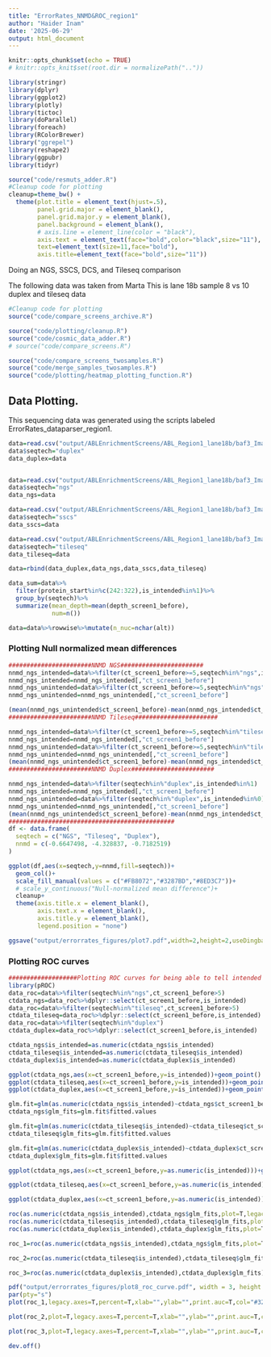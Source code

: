 ```yaml
---
title: "ErrorRates_NNMD&ROC_region1"
author: "Haider Inam"
date: '2025-06-29'
output: html_document
---
```



```r
knitr::opts_chunk$set(echo = TRUE)
# knitr::opts_knit$set(root.dir = normalizePath(".."))

library(stringr)
library(dplyr)
library(ggplot2)
library(plotly)
library(tictoc)
library(doParallel)
library(foreach)
library(RColorBrewer)
library("ggrepel")
library(reshape2)
library(ggpubr)
library(tidyr)
```

```r
source("code/resmuts_adder.R")
#Cleanup code for plotting
cleanup=theme_bw() +
  theme(plot.title = element_text(hjust=.5),
        panel.grid.major = element_blank(),
        panel.grid.major.y = element_blank(),
        panel.background = element_blank(),
        # axis.line = element_line(color = "black"),
        axis.text = element_text(face="bold",color="black",size="11"),
        text=element_text(size=11,face="bold"),
        axis.title=element_text(face="bold",size="11"))
```

Doing an NGS, SSCS, DCS, and Tileseq comparison

The following data was taken from Marta 
This is lane 18b sample 8 vs 10 duplex and tileseq data

```r
#Cleanup code for plotting
source("code/compare_screens_archive.R")

source("code/plotting/cleanup.R")
source("code/cosmic_data_adder.R")
# source("code/compare_screens.R")

source("code/compare_screens_twosamples.R")
source("code/merge_samples_twosamples.R")
source("code/plotting/heatmap_plotting_function.R")
```
## Data Plotting.   
This sequencing data was generated using the scripts labeled ErrorRates_dataparser_region1.

```r
data=read.csv("output/ABLEnrichmentScreens/ABL_Region1_lane18b/baf3_Imat_high_rep1vsrep2_duplex/screen_comparison_baf3_Imat_high_rep1vsrep2_duplex.csv",header = T,stringsAsFactors = F)[-1]
data$seqtech="duplex"
data_duplex=data


data=read.csv("output/ABLEnrichmentScreens/ABL_Region1_lane18b/baf3_Imat_high_rep1vsrep2_ngs/screen_comparison_baf3_Imat_high_rep1vsrep2_ngs.csv",header = T,stringsAsFactors = F)[-1]
data$seqtech="ngs"
data_ngs=data

data=read.csv("output/ABLEnrichmentScreens/ABL_Region1_lane18b/baf3_Imat_high_rep1vsrep2_sscs/screen_comparison_baf3_Imat_high_rep1vsrep2_sscs.csv",header = T,stringsAsFactors = F)[-1]
data$seqtech="sscs"
data_sscs=data

data=read.csv("output/ABLEnrichmentScreens/ABL_Region1_lane18b/baf3_Imat_high_rep1vsrep2_tileseq/screen_comparison_baf3_Imat_high_rep1vsrep2_tileseq.csv",header = T,stringsAsFactors = F)[-1]
data$seqtech="tileseq"
data_tileseq=data

data=rbind(data_duplex,data_ngs,data_sscs,data_tileseq)

data_sum=data%>%
  filter(protein_start%in%c(242:322),is_intended%in%1)%>%
  group_by(seqtech)%>%
  summarize(mean_depth=mean(depth_screen1_before),
            num=n())

data=data%>%rowwise%>%mutate(n_nuc=nchar(alt))

```

### Plotting Null normalized mean differences
```r
#######################NNMD NGS#######################
nnmd_ngs_intended=data%>%filter(ct_screen1_before>=5,seqtech%in%"ngs",is_intended%in%1)
nnmd_ngs_intended=nnmd_ngs_intended[,"ct_screen1_before"]
nnmd_ngs_unintended=data%>%filter(ct_screen1_before>=5,seqtech%in%"ngs",is_intended%in%0)
nnmd_ngs_unintended=nnmd_ngs_unintended[,"ct_screen1_before"]

(mean(nnmd_ngs_unintended$ct_screen1_before)-mean(nnmd_ngs_intended$ct_screen1_before))/sd(nnmd_ngs_unintended$ct_screen1_before)
#######################NNMD Tileseq#######################

nnmd_ngs_intended=data%>%filter(ct_screen1_before>=5,seqtech%in%"tileseq",is_intended%in%1)
nnmd_ngs_intended=nnmd_ngs_intended[,"ct_screen1_before"]
nnmd_ngs_unintended=data%>%filter(ct_screen1_before>=5,seqtech%in%"tileseq",is_intended%in%0)
nnmd_ngs_unintended=nnmd_ngs_unintended[,"ct_screen1_before"]
(mean(nnmd_ngs_unintended$ct_screen1_before)-mean(nnmd_ngs_intended$ct_screen1_before))/sd(nnmd_ngs_unintended$ct_screen1_before)
#######################NNMD Duplex#######################

nnmd_ngs_intended=data%>%filter(seqtech%in%"duplex",is_intended%in%1)
nnmd_ngs_intended=nnmd_ngs_intended[,"ct_screen1_before"]
nnmd_ngs_unintended=data%>%filter(seqtech%in%"duplex",is_intended%in%0)
nnmd_ngs_unintended=nnmd_ngs_unintended[,"ct_screen1_before"]
(mean(nnmd_ngs_unintended$ct_screen1_before)-mean(nnmd_ngs_intended$ct_screen1_before))/sd(nnmd_ngs_unintended$ct_screen1_before)
##############################################
df <- data.frame(
  seqtech = c("NGS", "Tileseq", "Duplex"),
  nnmd = c(-0.6647498, -4.328837, -0.7182519)
)

ggplot(df,aes(x=seqtech,y=nnmd,fill=seqtech))+
  geom_col()+
  scale_fill_manual(values = c("#FB8072","#3287BD","#8ED3C7"))+
  # scale_y_continuous("Null-normalized mean difference")+
  cleanup+
  theme(axis.title.x = element_blank(),
        axis.text.x = element_blank(),
        axis.title.y = element_blank(),
        legend.position = "none")

ggsave("output/errorrates_figures/plot7.pdf",width=2,height=2,useDingbats=F)
```


### Plotting ROC curves 
```r
###################Plotting ROC curves for being able to tell intended mutants (signal) from unintended mutants (noise)###############
library(pROC)
data_roc=data%>%filter(seqtech%in%"ngs",ct_screen1_before>5)
ctdata_ngs=data_roc%>%dplyr::select(ct_screen1_before,is_intended)
data_roc=data%>%filter(seqtech%in%"tileseq",ct_screen1_before>5)
ctdata_tileseq=data_roc%>%dplyr::select(ct_screen1_before,is_intended)
data_roc=data%>%filter(seqtech%in%"duplex")
ctdata_duplex=data_roc%>%dplyr::select(ct_screen1_before,is_intended)

ctdata_ngs$is_intended=as.numeric(ctdata_ngs$is_intended)
ctdata_tileseq$is_intended=as.numeric(ctdata_tileseq$is_intended)
ctdata_duplex$is_intended=as.numeric(ctdata_duplex$is_intended)

ggplot(ctdata_ngs,aes(x=ct_screen1_before,y=is_intended))+geom_point()
ggplot(ctdata_tileseq,aes(x=ct_screen1_before,y=is_intended))+geom_point()
ggplot(ctdata_duplex,aes(x=ct_screen1_before,y=is_intended))+geom_point()

glm.fit=glm(as.numeric(ctdata_ngs$is_intended)~ctdata_ngs$ct_screen1_before,family=binomial)
ctdata_ngs$glm_fits=glm.fit$fitted.values

glm.fit=glm(as.numeric(ctdata_tileseq$is_intended)~ctdata_tileseq$ct_screen1_before,family=binomial)
ctdata_tileseq$glm_fits=glm.fit$fitted.values

glm.fit=glm(as.numeric(ctdata_duplex$is_intended)~ctdata_duplex$ct_screen1_before,family=binomial)
ctdata_duplex$glm_fits=glm.fit$fitted.values

ggplot(ctdata_ngs,aes(x=ct_screen1_before,y=as.numeric(is_intended)))+geom_point()+geom_line(aes(x=ct_screen1_before,y=glm_fits))+scale_x_continuous(trans="log10")

ggplot(ctdata_tileseq,aes(x=ct_screen1_before,y=as.numeric(is_intended)))+geom_point()+geom_line(aes(x=ct_screen1_before,y=glm_fits))+scale_x_continuous(trans="log10")

ggplot(ctdata_duplex,aes(x=ct_screen1_before,y=as.numeric(is_intended)))+geom_point()+geom_line(aes(x=ct_screen1_before,y=glm_fits))+scale_x_continuous(trans="log10")

roc(as.numeric(ctdata_ngs$is_intended),ctdata_ngs$glm_fits,plot=T,legacy.axes=T,percent=T,xlab="False Positive Percentage",ylab="True Positive Percentage",print.auc=T,col="#3287BD",lwd=4,print.auc.y=45)
roc(as.numeric(ctdata_tileseq$is_intended),ctdata_tileseq$glm_fits,plot=T,legacy.axes=T,percent=T,xlab="False Positive Percentage",ylab="True Positive Percentage",print.auc=T,col="#8ED3C7",add=T,lwd=4,print.auc.y=55)
roc(as.numeric(ctdata_duplex$is_intended),ctdata_duplex$glm_fits,plot=T,legacy.axes=T,percent=T,xlab="False Positive Percentage",ylab="True Positive Percentage",print.auc=T,col="#FB8072",add=T,lwd=4,print.auc.y=65)

roc_1=roc(as.numeric(ctdata_ngs$is_intended),ctdata_ngs$glm_fits,plot=T)

roc_2=roc(as.numeric(ctdata_tileseq$is_intended),ctdata_tileseq$glm_fits)

roc_3=roc(as.numeric(ctdata_duplex$is_intended),ctdata_duplex$glm_fits)

pdf("output/errorrates_figures/plot8_roc_curve.pdf", width = 3, height = 3)
par(pty="s")
plot(roc_1,legacy.axes=T,percent=T,xlab="",ylab="",print.auc=T,col="#3287BD",lwd=3,print.auc.y=45)

plot(roc_2,plot=T,legacy.axes=T,percent=T,xlab="",ylab="",print.auc=T,col="#8ED3C7",add=T,lwd=3,print.auc.y=55)

plot(roc_3,plot=T,legacy.axes=T,percent=T,xlab="",ylab="",print.auc=T,col="#FB8072",add=T,lwd=3,print.auc.y=65)

dev.off()
```
